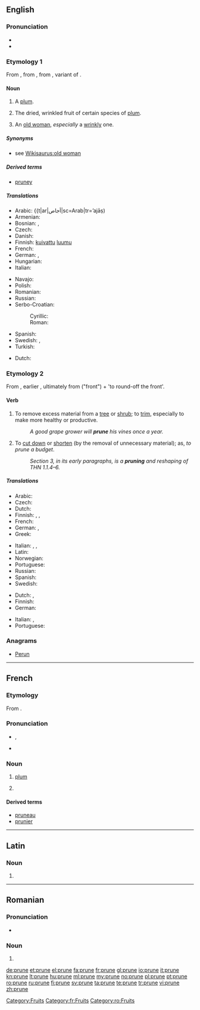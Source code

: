 ==English==
{{wikipedia}}

===Pronunciation===
* {{IPA|/pruːn/}}
* {{rhymes|uːn}}

===Etymology 1===
From {{etyl|fro}} {{term|prune|lang=fro}}, from {{etyl|la}} {{term|prunum|prūnum|lang=la}}, from {{etyl|grc}} {{term|sc=polytonic|προῦνον|tr=prounon|lang=grc}}, variant of {{term|sc=polytonic|προῦμνον|tr=proumnon||plum|lang=grc}}.

====Noun====
{{en-noun}}

# {{obsolete}} A [[plum]].
# The dried, wrinkled fruit of certain species of [[plum]].
# {{slang}} An [[old woman]], ''especially'' a [[wrinkly]] one.

=====Synonyms=====
* see [[Wikisaurus:old woman]]

=====Derived terms=====
* [[pruney]]

=====Translations=====
{{trans-see|plum}}

{{trans-top|dried plum}}
* Arabic: {{t|ar|أجاص|sc=Arab|tr=’ajāṣ)
* Armenian: {{t|hy|սալորաչիր|tr=saloračir|sc=Armn}}
* Bosnian: {{t-|bs|suha šljiva|f}}, {{t-|bs|suva šljiva|f}}
* Czech: {{t-|cs|sušená švestka|f}}
* Danish: {{t|da|sveske|c}}
* Finnish: [[kuivattu]] [[luumu]]
* French: {{t+|fr|pruneau|m}}
* German: {{t|de|Backpflaume|f}}, {{t|de|Trockenpflaume|f}}
* Hungarian: {{t|hu|aszalt szilva}}
* Italian: {{t-|it|prugna secca|f}}
{{trans-mid}}
* Navajo: {{tø|nv|chʼil naʼatłʼoʼiitsoh}}
* Polish: {{t|pl|suszona śliwka|f}}
* Romanian: {{t|ro|prună uscată|f}}
* Russian: {{t+|ru|чернослив|sc=Cyrl}}
* Serbo-Croatian:
*: Cyrillic: {{t|sh|сува шљива|f|sc=Cyrl}}
*: Roman: {{t|sh|suva šljiva|f}}
* Spanish: {{t-|es|ciruela pasa|f}}
* Swedish: {{t-|sv|katrinplommon|n}}, {{t|sv|sviskon|n}}
* Turkish: {{t|tr|kuru erik}}
{{trans-bottom}}

{{trans-top|old woman}}
* Dutch: {{t+|nl|besje|n}}
{{trans-mid}}
{{trans-bottom}}

===Etymology 2===
From {{etyl|fro}} {{term|proignier||to trim the feathers with the beak|lang=fro}}, earlier {{term|prooignier|lang=fro}}, ultimately from {{etyl|la}} {{term|pro-|lang=la}} ("front") + {{term|rotundus||round|lang=la}} 'to round-off the front'.
{{etystub|lang=en|gloss for pro-}}

====Verb====
{{en-verb|prun|ing}}

# {{transitive}} To remove excess material from a [[tree]] or [[shrub]]; to [[trim]], especially to make more healthy or productive.
#: ''A good grape grower will '''prune''' his vines once a year.''
# {{transitive|figuratively}} To [[cut down]] or [[shorten]] (by the removal of unnecessary material); as, ''to prune a budget''.
#: ''Section 3, in its early paragraphs, is a '''pruning''' and reshaping of THN 1.1.4–6.''

=====Translations=====
{{trans-top|trim a tree or shrub}}
* Arabic: {{t|ar|خوخ مجفف|sc=Arab}}
* Czech: {{t-|cs|prořezat}}
* Dutch: {{t+|nl|snoeien}}
* Finnish: {{t|fi|karsia}}, {{t|fi|oksia}}, {{t|fi|vesoa}}
* French: {{t+|fr|élaguer}}
* German: {{t|de|ausschneiden}}, {{t|de|schneiden}}
* Greek: {{t+|el|κλαδεύω|tr=kladévo|sc=Grek}}
{{trans-mid}}
* Italian: {{t+|it|potare}}, {{t+|it|ridurre}}, {{t-|it|sfoltire}}
* Latin: {{t-|la|pampino|alt=pampinō}}
* Norwegian: {{t|no|beskjære}}
* Portuguese: {{t-|pt|podar}}
* Russian: {{t|ru|прореживать|tr=proregivat|sc=Cyrl}}
* Spanish: {{t-|es|podar}}
* Swedish: {{t+|sv|ansa}}
{{trans-bottom}}

{{trans-top|(figuratively) cut down or shorten}}
* Dutch: {{t|nl|inkorten}}, {{t+|nl|snoeien}}
* Finnish: {{t-|fi|karsia}}
* German: {{t+|de|beschneiden}}
{{trans-mid}}
* Italian: {{t+|it|accorciare}}, {{t+|it|ridurre}}
* Portuguese: {{t-|pt|podar}}
{{trans-bottom}}

===Anagrams===
* [[Perun#English|Perun]]

[[Category:Fruits]]

----

==French==
{{wikipedia|lang=fr|dab=prune}}

===Etymology===
From {{etyl|la|fr}} {{term|pruna|lang=la}}.

===Pronunciation===
* {{IPA|/pʀyn/|lang=fr}}, {{SAMPA|/pRyn/}}
* {{audio|Fr-prune.ogg|audio}}

===Noun===
{{fr-noun|f}}

# [[plum]]
# {{slang}} {{l|en|ticket|gloss=traffic citation}}

====Derived terms====
* [[pruneau]]
* [[prunier]]

[[Category:fr:Fruits]]

----

==Latin==

===Noun===
{{la-noun-form|prūne}}

# {{inflection of|prunus|prūnus|voc|s|lang=la}}

----

==Romanian==

===Pronunciation===
* {{IPA|/ˈpru.ne/|lang=ro}}

===Noun===
{{infl|ro|plural}}

# {{plural of|prună|lang=ro}}

[[Category:ro:Fruits]]

[[de:prune]]
[[et:prune]]
[[el:prune]]
[[fa:prune]]
[[fr:prune]]
[[gl:prune]]
[[io:prune]]
[[it:prune]]
[[kn:prune]]
[[lt:prune]]
[[hu:prune]]
[[ml:prune]]
[[my:prune]]
[[no:prune]]
[[pl:prune]]
[[pt:prune]]
[[ro:prune]]
[[ru:prune]]
[[fi:prune]]
[[sv:prune]]
[[ta:prune]]
[[te:prune]]
[[tr:prune]]
[[vi:prune]]
[[zh:prune]]